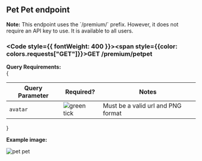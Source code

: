 
## Pet Pet endpoint
<Callout type="info">
    <strong>Note:</strong> This endpoint uses the `/premium/` prefix. However, it does not require an API key to use. It is available to all users.
</Callout>

### <Code style={{ fontWeight: 400 }}><span style={{color: colors.requests["GET"]}}>GET</span> /premium/petpet</Code>

**Query Requirements:**<br/>
{

<table className="queryParamTable">
  <thead>
    <tr>
      <th>Query Parameter</th>
      <th>Required?</th>
      <th>Notes</th>
    </tr>
  </thead>
  <tbody>
    <tr>
      <td>
        <Code>avatar</Code>
      </td>
      <td>
        <Image
          loading="lazy"
          style={{ margin: "auto" }}
          src={greenTickIcon}
          alt="green tick"
          width={16}
          height={16}
          quality="100"
        />
      </td>
      <td>Must be a valid url and PNG format</td>
    </tr>
  </tbody>
</table>
}

**Example image:**

<Image
  loading="lazy"
  src="/images/canvas/petpet.gif"
  alt="pet pet"
  width={256}
  height={256}
  quality="100"
/>
